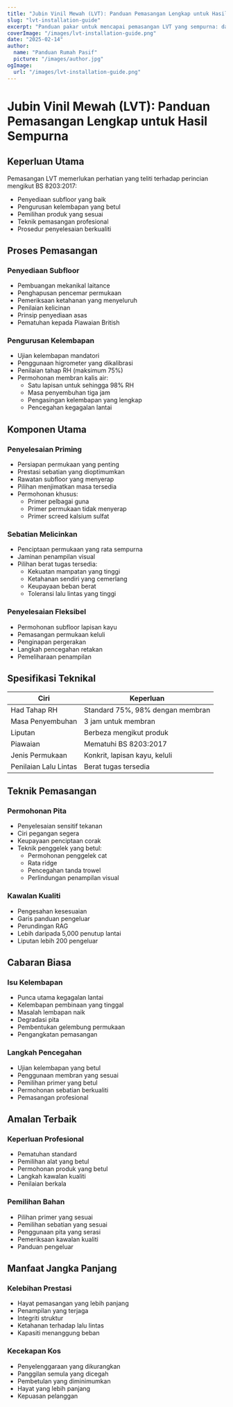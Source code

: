 ```yaml
---
title: "Jubin Vinil Mewah (LVT): Panduan Pemasangan Lengkap untuk Hasil Sempurna"
slug: "lvt-installation-guide"
excerpt: "Panduan pakar untuk mencapai pemasangan LVT yang sempurna: dari penyediaan subfloor hingga penyelesaian akhir, mengikuti piawaian BS 8203:2017 untuk hasil yang tahan lama."
coverImage: "/images/lvt-installation-guide.png"
date: "2025-02-14"
author:
  name: "Panduan Rumah Pasif"
  picture: "/images/author.jpg"
ogImage:
  url: "/images/lvt-installation-guide.png"
---
```


# Jubin Vinil Mewah (LVT): Panduan Pemasangan Lengkap untuk Hasil Sempurna

## Keperluan Utama

Pemasangan LVT memerlukan perhatian yang teliti terhadap perincian mengikut BS 8203:2017:

- Penyediaan subfloor yang baik
- Pengurusan kelembapan yang betul
- Pemilihan produk yang sesuai
- Teknik pemasangan profesional
- Prosedur penyelesaian berkualiti

## Proses Pemasangan

### Penyediaan Subfloor
- Pembuangan mekanikal laitance
- Penghapusan pencemar permukaan
- Pemeriksaan ketahanan yang menyeluruh
- Penilaian kelicinan
- Prinsip penyediaan asas
- Pematuhan kepada Piawaian British

### Pengurusan Kelembapan
- Ujian kelembapan mandatori
- Penggunaan higrometer yang dikalibrasi
- Penilaian tahap RH (maksimum 75%)
- Permohonan membran kalis air:
  - Satu lapisan untuk sehingga 98% RH
  - Masa penyembuhan tiga jam
  - Pengasingan kelembapan yang lengkap
  - Pencegahan kegagalan lantai

## Komponen Utama

### Penyelesaian Priming
- Persiapan permukaan yang penting
- Prestasi sebatian yang dioptimumkan
- Rawatan subfloor yang menyerap
- Pilihan menjimatkan masa tersedia
- Permohonan khusus:
  - Primer pelbagai guna
  - Primer permukaan tidak menyerap
  - Primer screed kalsium sulfat

### Sebatian Melicinkan
- Penciptaan permukaan yang rata sempurna
- Jaminan penampilan visual
- Pilihan berat tugas tersedia:
  - Kekuatan mampatan yang tinggi
  - Ketahanan sendiri yang cemerlang
  - Keupayaan beban berat
  - Toleransi lalu lintas yang tinggi

### Penyelesaian Fleksibel
- Permohonan subfloor lapisan kayu
- Pemasangan permukaan keluli
- Penginapan pergerakan
- Langkah pencegahan retakan
- Pemeliharaan penampilan

## Spesifikasi Teknikal

| Ciri | Keperluan |
|------|-----------|
| Had Tahap RH | Standard 75%, 98% dengan membran |
| Masa Penyembuhan | 3 jam untuk membran |
| Liputan | Berbeza mengikut produk |
| Piawaian | Mematuhi BS 8203:2017 |
| Jenis Permukaan | Konkrit, lapisan kayu, keluli |
| Penilaian Lalu Lintas | Berat tugas tersedia |

## Teknik Pemasangan

### Permohonan Pita
- Penyelesaian sensitif tekanan
- Ciri pegangan segera
- Keupayaan penciptaan corak
- Teknik penggelek yang betul:
  - Permohonan penggelek cat
  - Rata ridge
  - Pencegahan tanda trowel
  - Perlindungan penampilan visual

### Kawalan Kualiti
- Pengesahan kesesuaian
- Garis panduan pengeluar
- Perundingan RAG
- Lebih daripada 5,000 penutup lantai
- Liputan lebih 200 pengeluar

## Cabaran Biasa

### Isu Kelembapan
- Punca utama kegagalan lantai
- Kelembapan pembinaan yang tinggal
- Masalah lembapan naik
- Degradasi pita
- Pembentukan gelembung permukaan
- Pengangkatan pemasangan

### Langkah Pencegahan
- Ujian kelembapan yang betul
- Penggunaan membran yang sesuai
- Pemilihan primer yang betul
- Permohonan sebatian berkualiti
- Pemasangan profesional

## Amalan Terbaik

### Keperluan Profesional
- Pematuhan standard
- Pemilihan alat yang betul
- Permohonan produk yang betul
- Langkah kawalan kualiti
- Penilaian berkala

### Pemilihan Bahan
- Pilihan primer yang sesuai
- Pemilihan sebatian yang sesuai
- Penggunaan pita yang serasi
- Pemeriksaan kawalan kualiti
- Panduan pengeluar

## Manfaat Jangka Panjang

### Kelebihan Prestasi
- Hayat pemasangan yang lebih panjang
- Penampilan yang terjaga
- Integriti struktur
- Ketahanan terhadap lalu lintas
- Kapasiti menanggung beban

### Kecekapan Kos
- Penyelenggaraan yang dikurangkan
- Panggilan semula yang dicegah
- Pembetulan yang diminimumkan
- Hayat yang lebih panjang
- Kepuasan pelanggan